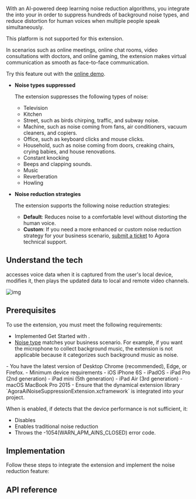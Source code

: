 

With an AI-powered  deep learning noise reduction algorithms, you integrate the <Vg k="RTEE_NS" /> into your <Vpl k="CLIENT" /> in order to suppress hundreds of background noise types, and reduce distortion for human voices when multiple people speak simultaneously.

<PlatformWrapper notAllowed="web">
<PlatformWrapper notAllowed="ios">
<PlatformWrapper notAllowed="android">
This platform is not supported for this extension.
</PlatformWrapper>
</PlatformWrapper>
</PlatformWrapper>


<PlatformWrapper notAllowed="flutter">
<PlatformWrapper notAllowed="react-native">
<PlatformWrapper notAllowed="electron">
<PlatformWrapper notAllowed="unity">
<PlatformWrapper notAllowed="windows">

In scenarios such as online meetings, online chat rooms, video consultations with doctors, and online gaming, the <Vg k="RTEE_NS" /> extension makes virtual communication as smooth as face-to-face communication.

Try this feature out with the <a href="https://webdemo.agora.io/aiDenoiser/index.html">online demo</a>.

- **Noise types suppressed <a name="type"></a>**

    The <Vg k="RTEE_NS" /> extension suppresses the following types of noise:

    - Television
    - Kitchen
    - Street, such as birds chirping, traffic, and subway noise.
    - Machine, such as noise coming from fans, air conditioners, vacuum cleaners, and copiers.
    - Office, such as keyboard clicks and mouse clicks.
    - Household, such as noise coming from doors, creaking chairs, crying babies, and house renovations.
    - Constant knocking
    - Beeps and clapping sounds.
    - Music
    - Reverberation
    - Howling

- **Noise reduction strategies**

    The <Vg k="RTEE_NS" /> extension supports the following noise reduction strategies:
    - **Default**: Reduces noise to a comfortable level without distorting the human voice.
    - **Custom**: If you need a more enhanced or custom noise reduction strategy for your business scenario, [submit a ticket](https://agora-ticket.agora.io/) to Agora technical support.


## Understand the tech

<Vg k="RTEE_NS" /> accesses voice data when it is captured from the user's local device, modifies it, then plays the updated data to local and remote video channels.

![img](/images/video-sdk/extension-callflow.svg)

## Prerequisites

To use the <Vg k="RTEE_NS" /> extension, you must meet the following requirements:

- Implemented <Link to="../get-started/get-started-sdk">Get Started with <Vpd k="NAME"/></Link>.
- [Noise type](#type) matches your business scenario.  For example, if you want the microphone to collect background music, the extension is not applicable because it categorizes such background music as noise.
<PlatformWrapper platform="web">
- You have the latest version of Desktop Chrome (recommended), Edge, or Firefox.
</PlatformWrapper>
<PlatformWrapper platform="ios">
- Minimum device requirements
    - iOS iPhone 6S
    - iPadOS
    - iPad Pro (2nd generation)
    - iPad mini (5th generation)
    - iPad Air (3rd generation)
    - macOS MacBook Pro 2015
- Ensure that the dynamical extension library `AgoraAiNoiseSuppressionExtension.xcframework` is integrated into your project.

When <Vg k="RTEE_NS" /> is enabled, if <Vg k="VSDK" /> detects that the device performance is not sufficient, it:

- Disables <Vg k="RTEE_NS" />
- Enables traditional noise reduction
- Throws the -1054(WARN_APM_AINS_CLOSED) error code.

</PlatformWrapper>

## Implementation

Follow these steps to integrate the <Vg k="RTEE_NS" /> extension and implement the noise reduction feature:

<ProjectImplement />

## API reference

<Reference/>


</PlatformWrapper>
</PlatformWrapper>
</PlatformWrapper>
</PlatformWrapper>
</PlatformWrapper>

